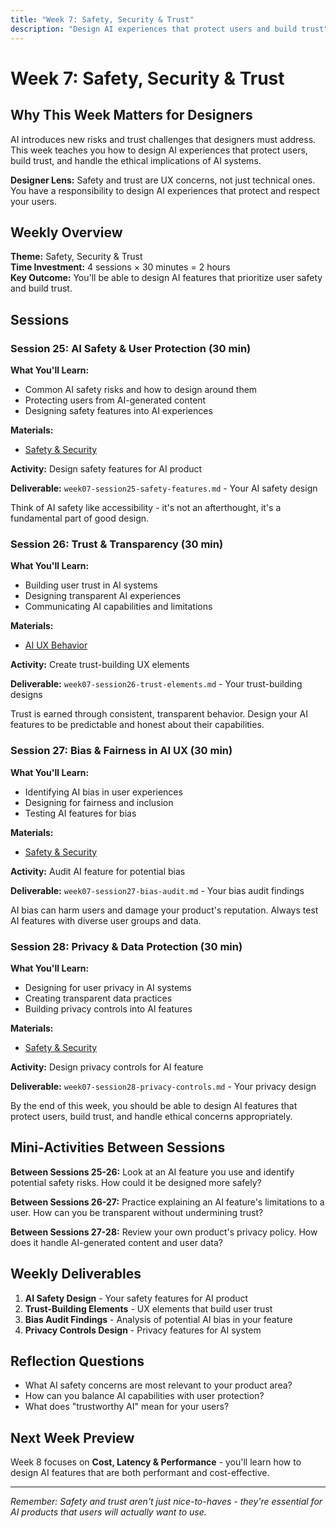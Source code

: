 ```yaml
---
title: "Week 7: Safety, Security & Trust"
description: "Design AI experiences that protect users and build trust"
---
```


# Week 7: Safety, Security & Trust

## Why This Week Matters for Designers

AI introduces new risks and trust challenges that designers must address. This week teaches you how to design AI experiences that protect users, build trust, and handle the ethical implications of AI systems.

**Designer Lens:** Safety and trust are UX concerns, not just technical ones. You have a responsibility to design AI experiences that protect and respect your users.

## Weekly Overview

**Theme:** Safety, Security & Trust  
**Time Investment:** 4 sessions × 30 minutes = 2 hours  
**Key Outcome:** You'll be able to design AI features that prioritize user safety and build trust.

## Sessions

### Session 25: AI Safety & User Protection (30 min)

**What You'll Learn:**
- Common AI safety risks and how to design around them
- Protecting users from AI-generated content
- Designing safety features into AI experiences

**Materials:**
- [Safety & Security](/modules/safety-security/index)

**Activity:** Design safety features for AI product

**Deliverable:** `week07-session25-safety-features.md` - Your AI safety design

<Tip>
Think of AI safety like accessibility - it's not an afterthought, it's a fundamental part of good design.
</Tip>

### Session 26: Trust & Transparency (30 min)

**What You'll Learn:**
- Building user trust in AI systems
- Designing transparent AI experiences
- Communicating AI capabilities and limitations

**Materials:**
- [AI UX Behavior](/modules/ai-ux-behavior/index)

**Activity:** Create trust-building UX elements

**Deliverable:** `week07-session26-trust-elements.md` - Your trust-building designs

<Info>
Trust is earned through consistent, transparent behavior. Design your AI features to be predictable and honest about their capabilities.
</Info>

### Session 27: Bias & Fairness in AI UX (30 min)

**What You'll Learn:**
- Identifying AI bias in user experiences
- Designing for fairness and inclusion
- Testing AI features for bias

**Materials:**
- [Safety & Security](/modules/safety-security/index)

**Activity:** Audit AI feature for potential bias

**Deliverable:** `week07-session27-bias-audit.md` - Your bias audit findings

<Warning>
AI bias can harm users and damage your product's reputation. Always test AI features with diverse user groups and data.
</Warning>

### Session 28: Privacy & Data Protection (30 min)

**What You'll Learn:**
- Designing for user privacy in AI systems
- Creating transparent data practices
- Building privacy controls into AI features

**Materials:**
- [Safety & Security](/modules/safety-security/index)

**Activity:** Design privacy controls for AI feature

**Deliverable:** `week07-session28-privacy-controls.md` - Your privacy design

<Check>
By the end of this week, you should be able to design AI features that protect users, build trust, and handle ethical concerns appropriately.
</Check>

## Mini-Activities Between Sessions

**Between Sessions 25-26:** Look at an AI feature you use and identify potential safety risks. How could it be designed more safely?

**Between Sessions 26-27:** Practice explaining an AI feature's limitations to a user. How can you be transparent without undermining trust?

**Between Sessions 27-28:** Review your own product's privacy policy. How does it handle AI-generated content and user data?

## Weekly Deliverables

1. **AI Safety Design** - Your safety features for AI product
2. **Trust-Building Elements** - UX elements that build user trust
3. **Bias Audit Findings** - Analysis of potential AI bias in your feature
4. **Privacy Controls Design** - Privacy features for AI system

## Reflection Questions

- What AI safety concerns are most relevant to your product area?
- How can you balance AI capabilities with user protection?
- What does "trustworthy AI" mean for your users?

## Next Week Preview

Week 8 focuses on **Cost, Latency & Performance** - you'll learn how to design AI features that are both performant and cost-effective.

---

*Remember: Safety and trust aren't just nice-to-haves - they're essential for AI products that users will actually want to use.*
